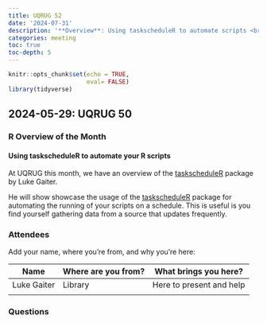 ```yaml
---
title: UQRUG 52
date: '2024-07-31'
description: '**Overview**: Using taskscheduleR to automate scripts <br />'
categories: meeting
toc: true
toc-depth: 5
---
```


```r
knitr::opts_chunk$set(echo = TRUE,
                      eval= FALSE)
library(tidyverse)

```

## 2024-05-29: UQRUG 50

### R Overview of the Month

#### Using taskscheduleR to automate your R scripts

At UQRUG this month, we have an overview of the <a href="taskscheduleR package - RDocumentation">taskscheduleR</a> package by Luke Gaiter.

He will show showcase the usage of the [taskscheduleR](https://www.rdocumentation.org/packages/taskscheduleR/versions/1.8) package for automating the running of your scripts on a schedule. This is useful is you find yourself gathering data from a source that updates frequently.

### Attendees

Add your name, where you're from, and why you're here:

| Name        | Where are you from? | What brings you here?    |
|-------------|---------------------|--------------------------|
| Luke Gaiter | Library             | Here to present and help |
|             |                     |                          |

### Questions

